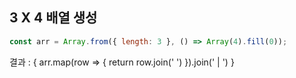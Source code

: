 
## 3 X 4 배열 생성


```js
const arr = Array.from({ length: 3 }, () => Array(4).fill(0));
```

결과 : {
arr.map(row => {
    return row.join(' ')
}).join(' | ')
}